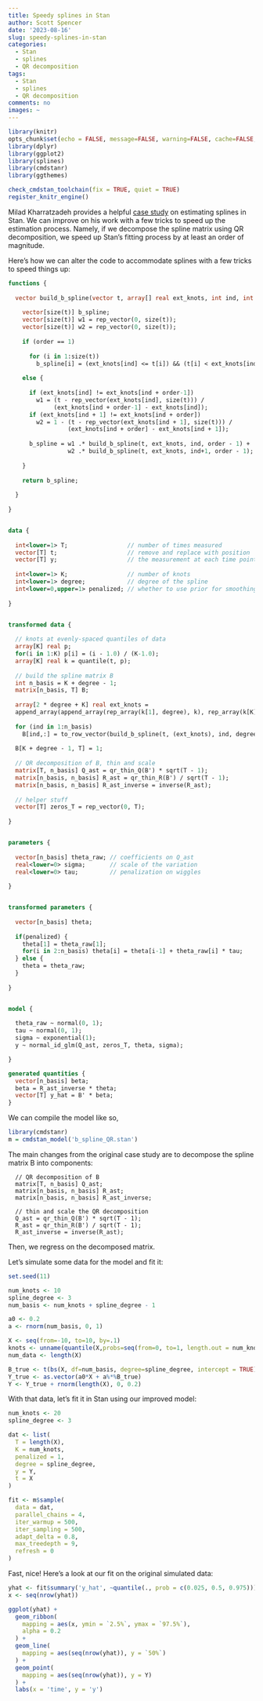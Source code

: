 ```yaml
---
title: Speedy splines in Stan
author: Scott Spencer
date: '2023-08-16'
slug: speedy-splines-in-stan
categories:
  - Stan
  - splines
  - QR decomposition
tags:
  - Stan
  - splines
  - QR decomposition
comments: no
images: ~
---
```


```r
library(knitr)
opts_chunk$set(echo = FALSE, message=FALSE, warning=FALSE, cache=FALSE, eval=TRUE)
library(dplyr)
library(ggplot2)
library(splines)
library(cmdstanr)
library(ggthemes)

check_cmdstan_toolchain(fix = TRUE, quiet = TRUE)
register_knitr_engine()
```

Milad Kharratzadeh provides a helpful [case study](https://mc-stan.org/users/documentation/case-studies/splines_in_stan.html) on estimating splines in Stan. We can improve on his work with a few tricks to speed up the estimation process. Namely, if we decompose the spline matrix using QR decomposition, we speed up Stan's fitting process by at least an order of magnitude.

Here's how we can alter the code to accommodate splines with a few tricks to speed things up:

```stan

functions {
  
  vector build_b_spline(vector t, array[] real ext_knots, int ind, int order) {
    
    vector[size(t)] b_spline;
    vector[size(t)] w1 = rep_vector(0, size(t));
    vector[size(t)] w2 = rep_vector(0, size(t));
    
    if (order == 1)
    
      for (i in 1:size(t)) 
        b_spline[i] = (ext_knots[ind] <= t[i]) && (t[i] < ext_knots[ind+1]); 
    
    else {
    
      if (ext_knots[ind] != ext_knots[ind + order-1])
        w1 = (t - rep_vector(ext_knots[ind], size(t))) / 
             (ext_knots[ind + order-1] - ext_knots[ind]);
      if (ext_knots[ind + 1] != ext_knots[ind + order])
        w2 = 1 - (t - rep_vector(ext_knots[ind + 1], size(t))) / 
                 (ext_knots[ind + order] - ext_knots[ind + 1]);
                 
      b_spline = w1 .* build_b_spline(t, ext_knots, ind, order - 1) + 
                 w2 .* build_b_spline(t, ext_knots, ind+1, order - 1);
    
    }
    
    return b_spline;
  
  }
  
}


data {
  
  int<lower=1> T;                 // number of times measured
  vector[T] t;                    // remove and replace with position
  vector[T] y;                    // the measurement at each time point t
  
  int<lower=1> K;                 // number of knots
  int<lower=1> degree;            // degree of the spline
  int<lower=0,upper=1> penalized; // whether to use prior for smoothing
  
}


transformed data {
  
  // knots at evenly-spaced quantiles of data
  array[K] real p;
  for(i in 1:K) p[i] = (i - 1.0) / (K-1.0);
  array[K] real k = quantile(t, p);
  
  // build the spline matrix B
  int n_basis = K + degree - 1; 
  matrix[n_basis, T] B;
  
  array[2 * degree + K] real ext_knots =
  append_array(append_array(rep_array(k[1], degree), k), rep_array(k[K], degree));
  
  for (ind in 1:n_basis)
    B[ind,:] = to_row_vector(build_b_spline(t, (ext_knots), ind, degree + 1));
  
  B[K + degree - 1, T] = 1;
  
  // QR decomposition of B, thin and scale
  matrix[T, n_basis] Q_ast = qr_thin_Q(B') * sqrt(T - 1);
  matrix[n_basis, n_basis] R_ast = qr_thin_R(B') / sqrt(T - 1);
  matrix[n_basis, n_basis] R_ast_inverse = inverse(R_ast);
  
  // helper stuff
  vector[T] zeros_T = rep_vector(0, T);
  
}


parameters {
  
  vector[n_basis] theta_raw; // coefficients on Q_ast
  real<lower=0> sigma;       // scale of the variation
  real<lower=0> tau;         // penalization on wiggles
  
}


transformed parameters {
  
  vector[n_basis] theta;
  
  if(penalized) {
    theta[1] = theta_raw[1];
    for(i in 2:n_basis) theta[i] = theta[i-1] + theta_raw[i] * tau;
  } else {
    theta = theta_raw;
  }
  
}


model {
  
  theta_raw ~ normal(0, 1);
  tau ~ normal(0, 1);
  sigma ~ exponential(1);  
  y ~ normal_id_glm(Q_ast, zeros_T, theta, sigma);

}

generated quantities {
  vector[n_basis] beta;
  beta = R_ast_inverse * theta;
  vector[T] y_hat = B' * beta;
}

```

We can compile the model like so,

```r
library(cmdstanr)
m = cmdstan_model('b_spline_QR.stan')
```

The main changes from the original case study are to decompose the spline matrix B into components:

```
  // QR decomposition of B
  matrix[T, n_basis] Q_ast;
  matrix[n_basis, n_basis] R_ast;
  matrix[n_basis, n_basis] R_ast_inverse;
  
  // thin and scale the QR decomposition
  Q_ast = qr_thin_Q(B') * sqrt(T - 1);
  R_ast = qr_thin_R(B') / sqrt(T - 1);
  R_ast_inverse = inverse(R_ast);
```

Then, we regress on the decomposed matrix.

Let's simulate some data for the model and fit it:

```r
set.seed(11)

num_knots <- 10
spline_degree <- 3
num_basis <- num_knots + spline_degree - 1

a0 <- 0.2
a <- rnorm(num_basis, 0, 1)

X <- seq(from=-10, to=10, by=.1)
knots <- unname(quantile(X,probs=seq(from=0, to=1, length.out = num_knots)))
num_data <- length(X)

B_true <- t(bs(X, df=num_basis, degree=spline_degree, intercept = TRUE))
Y_true <- as.vector(a0*X + a%*%B_true)
Y <- Y_true + rnorm(length(X), 0, 0.2)
```

With that data, let's fit it in Stan using our improved model:

```r
num_knots <- 20
spline_degree <- 3

dat <- list(
  T = length(X),
  K = num_knots,
  penalized = 1,
  degree = spline_degree,
  y = Y,
  t = X
)

fit <- m$sample(
  data = dat,
  parallel_chains = 4,
  iter_warmup = 500,
  iter_sampling = 500,
  adapt_delta = 0.8,
  max_treedepth = 9,
  refresh = 0
)
```

Fast, nice! Here's a look at our fit on the original simulated data:

```r
yhat <- fit$summary('y_hat', ~quantile(., prob = c(0.025, 0.5, 0.975)))
x <- seq(nrow(yhat))

ggplot(yhat) + 
  geom_ribbon(
    mapping = aes(x, ymin = `2.5%`, ymax = `97.5%`), 
    alpha = 0.2
  ) + 
  geom_line(
    mapping = aes(seq(nrow(yhat)), y = `50%`)
  ) + 
  geom_point(
    mapping = aes(seq(nrow(yhat)), y = Y)
  ) + 
  labs(x = 'time', y = 'y')
```



